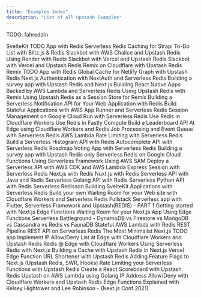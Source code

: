 ```yaml
---
title: "Examples Index"
description: "List of all Upstash Examples"
---
```


TODO: fahreddin

<TagFilters>
  <TagFilters.Item
    externalLink
    type="Article"
    tags={["Svelte"]}
    url="https://blog.upstash.com/sveltekit-todo-redis"
  >
    SvelteKit TODO App with Redis
  </TagFilters.Item>
  <TagFilters.Item
    externalLink
    type="Article"
    tags={["Strapi"]}
    url="https://blog.upstash.com/redis-strapi"
  >
    Serverless Redis Caching for Strapi
  </TagFilters.Item>
  <TagFilters.Item
    externalLink
    type="Article"
    tags={["Blitz.js"]}
    url="https://blog.upstash.com/blitzjs-todo-redis"
  >
    To-Do List with Blitz.js & Redis
  </TagFilters.Item>
  <TagFilters.Item
    externalLink
    type="Article"
    tags={["AWS Chalice", "Slackbot"]}
    url="https://blog.upstash.com/chalice-event-reminder-slackbot"
  >
    Slackbot with AWS Chalice and Upstash Redis
  </TagFilters.Item>
  <TagFilters.Item
    externalLink
    type="Article"
    tags={["Render"]}
    url="https://blog.upstash.com/render-serverless-redis"
  >
    Using Render with Redis
  </TagFilters.Item>
  <TagFilters.Item
    externalLink
    type="Article"
    tags={["Slackbot", "Vercel"]}
    url="https://blog.upstash.com/vercel-note-taker-slackbot"
  >
    Slackbot with Vercel and Upstash Redis
  </TagFilters.Item>
  <TagFilters.Item
    externalLink
    type="Article"
    tags={["Slackbot", "Vercel"]}
    url="https://blog.upstash.com/vercel-note-taker-slackbot"
  >
    Slackbot with Vercel and Upstash Redis
  </TagFilters.Item>
  <TagFilters.Item
    externalLink
    type="Article"
    tags={["Remix", "Cloudflare Workers"]}
    url="https://blog.upstash.com/fast_websites_with_Remix_on_Cloudflare_and_Upstash_Redis"
  >
    Remix on Cloudflare with Upstash Redis
  </TagFilters.Item>
  <TagFilters.Item
    externalLink
    type="Article"
    tags={["Remix"]}
    url="https://blog.upstash.com/remix-todo-redis"
  >
    Remix TODO App with Redis
  </TagFilters.Item>
  <TagFilters.Item
    externalLink
    type="Article"
    tags={["GraphQL", "Netlify"]}
    url="https://blog.upstash.com/netlify-graph-upstash"
  >
    Global Cache for Netlify Graph with Upstash Redis
  </TagFilters.Item>
  <TagFilters.Item
    externalLink
    type="Article"
    tags={["Next.js", "NextAuth"]}
    url="https://blog.upstash.com/next-auth-serverless-redis"
  >
    Next.js Authentication with NextAuth and Serverless Redis
  </TagFilters.Item>
  <TagFilters.Item
    externalLink
    type="Article"
    tags={["Next.js"]}
    url="https://blog.upstash.com/survey-serverless-redis"
  >
    Building a survey app with Upstash Redis and Next.js
  </TagFilters.Item>
  <TagFilters.Item
    externalLink
    type="Article"
    tags={["React Native", "Mobile"]}
    url="https://blog.upstash.com/serverless-react-native"
  >
    Building React Native Apps Backed by AWS Lambda and Serverless Redis
  </TagFilters.Item>
  <TagFilters.Item
    externalLink
    type="Article"
    tags={["Remix", "Node.js"]}
    url="https://blog.upstash.com/redis-with-remix"
  >
    Using Upstash Redis with Remix
  </TagFilters.Item>
  <TagFilters.Item
    externalLink
    type="Article"
    tags={["Remix", "Node.js"]}
    url="https://blog.upstash.com/redis-session-remix"
  >
    Using Upstash Redis as a Session Store for Remix
  </TagFilters.Item>
  <TagFilters.Item
    externalLink
    type="Article"
    tags={["REST-API", "Backendless"]}
    url="https://docs.upstash.com/redis/tutorials/notification"
  >
    Building a Serverless Notification API for Your Web Application with Redis
  </TagFilters.Item>
  <TagFilters.Item
    externalLink
    type="Article"
    tags={["AWS App Runner", "Node.js"]}
    url="https://docs.upstash.com/redis/tutorials/aws_app_runner_with_redis"
  >
    Build Stateful Applications with AWS App Runner and Serverless Redis
  </TagFilters.Item>
  <TagFilters.Item
    externalLink
    type="Article"
    tags={["Google Cloud"]}
    url="https://docs.upstash.com/redis/tutorials/cloud_run_sessions"
  >
    Session Management on Google Cloud Run with Serverless Redis
  </TagFilters.Item>
  <TagFilters.Item
    externalLink
    type="Article"
    tags={["Cloudflare Workers", "upstash-redis", "REST-API"]}
    url="https://docs.upstash.com/redis/tutorials/cloudflare_workers_with_redis"
  >
    Use Redis in Cloudflare Workers
  </TagFilters.Item>
  <TagFilters.Item
    externalLink
    type="Article"
    tags={["Fastly Compute", "upstash-redis", "REST-API"]}
    url="https://blog.upstash.com/fastly-compute-edge-with-redis"
  >
    Use Redis in Fastly Compute
  </TagFilters.Item>
  <TagFilters.Item
    externalLink
    type="Article"
    tags={["Cloudflare Workers"]}
    url="https://docs.upstash.com/redis/tutorials/edge_leaderboard"
  >
    Build a Leaderboard API At Edge using Cloudflare Workers and Redis
  </TagFilters.Item>
  <TagFilters.Item
    externalLink
    type="Article"
    tags={["AWS Lambda", "Node.js"]}
    url="https://docs.upstash.com/redis/tutorials/job_processing"
  >
    Job Processing and Event Queue with Serverless Redis
  </TagFilters.Item>
  <TagFilters.Item
    externalLink
    type="Article"
    tags={["AWS Lambda", "Node.js"]}
    url="https://docs.upstash.com/redis/tutorials/rate-limiting"
  >
    AWS Lambda Rate Limiting with Serverless Redis
  </TagFilters.Item>
  <TagFilters.Item
    externalLink
    type="Article"
    tags={["AWS Lambda", "Node.js"]}
    url="https://docs.upstash.com/redis/tutorials/histogram"
  >
    Build a Serverless Histogram API with Redis
  </TagFilters.Item>
  <TagFilters.Item
    externalLink
    type="Article"
    tags={["AWS Lambda", "Node.js"]}
    url="https://docs.upstash.com/redis/tutorials/auto_complete_with_serverless_redis"
  >
    Autocomplete API with Serverless Redis
  </TagFilters.Item>
  <TagFilters.Item
    externalLink
    type="Article"
    tags={["Next.js", "Vercel"]}
    url="https://docs.upstash.com/redis/tutorials/roadmap_voting"
  >
    Roadmap Voting App with Serverless Redis
  </TagFilters.Item>
  <TagFilters.Item
    externalLink
    type="Article"
    tags={["Next.js"]}
    url="https://blog.upstash.com/survey-serverless-redis"
  >
    Building a survey app with Upstash Redis only
  </TagFilters.Item>
  <TagFilters.Item
    externalLink
    type="Article"
    tags={["Google Cloud"]}
    url="https://docs.upstash.com/redis/tutorials/using_google_cloud_functions"
  >
    Serverless Redis on Google Cloud Functions
  </TagFilters.Item>
  <TagFilters.Item
    externalLink
    type="Article"
    tags={["AWS Lambda"]}
    url="https://docs.upstash.com/redis/tutorials/using_serverless_framework"
  >
    Using Serverless Framework
  </TagFilters.Item>
  <TagFilters.Item
    externalLink
    type="Article"
    tags={["AWS Lambda"]}
    url="https://docs.upstash.com/redis/tutorials/using_aws_sam"
  >
    Using AWS SAM
  </TagFilters.Item>
  <TagFilters.Item
    externalLink
    type="Article"
    tags={["AWS Lambda"]}
    url="https://docs.upstash.com/redis/tutorials/api_with_cdk"
  >
    Deploy a Serverless API with AWS CDK and AWS Lambda
  </TagFilters.Item>
  <TagFilters.Item
    externalLink
    type="Article"
    tags={["Node.js"]}
    url="https://docs.upstash.com/redis/tutorials/express_session"
  >
    Express Session with Serverless Redis
  </TagFilters.Item>
  <TagFilters.Item
    externalLink
    type="Article"
    tags={["Next.js"]}
    url="https://docs.upstash.com/redis/tutorials/nextjs_with_redis"
  >
    Next.js with Redis
  </TagFilters.Item>
  <TagFilters.Item
    externalLink
    type="Article"
    tags={["Nuxt.js"]}
    url="https://docs.upstash.com/redis/tutorials/nuxtjs_with_redis"
  >
    Nuxt.js with Redis
  </TagFilters.Item>
  <TagFilters.Item
    externalLink
    type="Article"
    tags={["Java", "AWS Lambda"]}
    url="https://docs.upstash.com/redis/tutorials/serverless_java_redis"
  >
    Serverless API with Java and Redis
  </TagFilters.Item>
  <TagFilters.Item
    externalLink
    type="Article"
    tags={["Go", "AWS Lambda"]}
    url="https://docs.upstash.com/redis/tutorials/goapi"
  >
    Serverless Golang API with Redis
  </TagFilters.Item>
  <TagFilters.Item
    externalLink
    type="Article"
    tags={["Python", "AWS Lambda"]}
    url="https://docs.upstash.com/redis/tutorials/pythonapi"
  >
    Serverless Python API with Redis
  </TagFilters.Item>
  <TagFilters.Item
    externalLink
    type="Article"
    tags={["Java"]}
    url="https://docs.upstash.com/redis/tutorials/redisson"
  >
    Serverless Redisson
  </TagFilters.Item>
  <TagFilters.Item
    externalLink
    type="Article"
    tags={["Svelte", "Netlify"]}
    url="https://blog.upstash.com/svelte-with-serverless-redis"
  >
    Building SvelteKit Applications with Serverless Redis
  </TagFilters.Item>
  <TagFilters.Item
    externalLink
    type="Article"
    tags={["Cloudflare Workers", "upstash-redis", "REST-API"]}
    url="https://blog.upstash.com/cloudflare-workers-waiting-room"
  >
    Build your own Waiting Room for your Web site with Cloudflare Workers and
    Serverless Redis
  </TagFilters.Item>
  <TagFilters.Item
    externalLink
    type="Article"
    tags={["AWS Lambda", "Mobile", "Flutter"]}
    url="https://blog.upstash.com/serverless-with-flutter"
  >
    Fullstack Serverless app with Flutter, Serverless Framework and
    Upstash(REDIS) - PART 1
  </TagFilters.Item>
  <TagFilters.Item
    externalLink
    type="Article"
    tags={["Next.js Edge", "Next.js", "Vercel"]}
    url="https://blog.upstash.com/getstarted-nextjs-edge-with-redis"
  >
    Getting started with Next.js Edge Functions
  </TagFilters.Item>
  <TagFilters.Item
    externalLink
    type="Article"
    tags={["Next.js Edge", "Next.js", "Vercel"]}
    url="https://blog.upstash.com/nextjs-edge-waiting-room"
  >
    Waiting Room for your Next.js App Using Edge Functions
  </TagFilters.Item>
  <TagFilters.Item
    externalLink
    type="Article"
    tags={["Benchmark"]}
    url="https://blog.upstash.com/serverless-database-benchmark"
  >
    Serverless Battleground - DynamoDB vs Firestore vs MongoDB vs Cassandra vs
    Redis vs FaunaDB
  </TagFilters.Item>
  <TagFilters.Item
    externalLink
    type="Article"
    tags={["AWS Lambda", "REST-API"]}
    url="https://blog.upstash.com/aws-lambda-redis-rest"
  >
    Stateful AWS Lambda with Redis REST
  </TagFilters.Item>
  <TagFilters.Item
    externalLink
    type="Article"
    tags={["REST-API"]}
    url="https://blog.upstash.com/pipeline"
  >
    Pipeline REST API on Serverless Redis
  </TagFilters.Item>
  <TagFilters.Item
    externalLink
    type="Article"
    tags={["Next.js", "Vercel", "REST-API"]}
    url="https://blog.upstash.com/nextjs-todo"
  >
    The Most Minimalist Next.js TODO app
  </TagFilters.Item>
  <TagFilters.Item
    externalLink
    type="Article"
    tags={["Cloudflare Workers", "REST-API"]}
    url="https://blog.upstash.com/edge-guard"
  >
    Implement IP Allow/Deny List at Edge with Cloudflare Workers and Upstash
    Redis
  </TagFilters.Item>
  <TagFilters.Item
    externalLink
    type="Article"
    tags={["Cloudflare Workers"]}
    url="https://blog.upstash.com/redis-cloudflare-workers"
  >
    Redis @ Edge with Cloudflare Workers
  </TagFilters.Item>
  <TagFilters.Item
    externalLink
    type="Video"
    tags={["Next.js", "Vercel"]}
    url="https://www.youtube.com/watch?v=FytxaSVQROc"
  >
    Using Serverless Redis with Next.js
  </TagFilters.Item>
  <TagFilters.Item
    externalLink
    type="Video"
    tags={["Next.js"]}
    url="https://www.youtube.com/watch?v=sBiUqozxY4o"
  >
    Building a Cache with Upstash Redis in Next.js
  </TagFilters.Item>
  <TagFilters.Item
    externalLink
    type="Video"
    tags={["Next.js Edge", "Next.js", "Vercel"]}
    url="https://www.youtube.com/watch?v=hu2SrILiEgE"
  >
    Vercel Edge Function URL Shortener with Upstash Redis
  </TagFilters.Item>
  <TagFilters.Item
    externalLink
    type="Video"
    tags={["Next.js"]}
    url="https://www.youtube.com/watch?v=S1oOlKQo8CY"
  >
    Adding Feature Flags to Next.js (Upstash Redis, SWR, Hooks)
  </TagFilters.Item>
  <TagFilters.Item
    externalLink
    type="Video"
    tags={["Next.js"]}
    url="https://www.youtube.com/watch?v=_opoQpUMqF4"
  >
    Rate Limiting your Serverless Functions with Upstash Redis
  </TagFilters.Item>
  <TagFilters.Item
    externalLink
    type="Video"
    tags={["Next.js"]}
    url="https://www.youtube.com/watch?v=1Dotv9T7nIs"
  >
    Create a React Scoreboard with Upstash Redis
  </TagFilters.Item>
  <TagFilters.Item
    externalLink
    type="Video"
    tags={["Go", "AWS Lambda"]}
    url="https://www.youtube.com/watch?v=EJ6CJ0GC9lk"
  >
    Upstash on AWS Lambda using Golang
  </TagFilters.Item>
  <TagFilters.Item
    externalLink
    type="Video"
    tags={["Cloudflare Workers"]}
    url="https://www.youtube.com/watch?v=g6hGJcuscoM"
  >
    IP Address Allow/Deny with Cloudflare Workers and Upstash Redis
  </TagFilters.Item>
  <TagFilters.Item
    externalLink
    type="Video"
    tags={["Vercel", "Next.js Edge"]}
    url="https://www.youtube.com/watch?v=yuxd2kurpzk&t=968s"
  >
    Edge Functions Explained with Kelsey Hightower and Lee Robinson - (Next.js
    Conf 2021)
  </TagFilters.Item>
</TagFilters>
